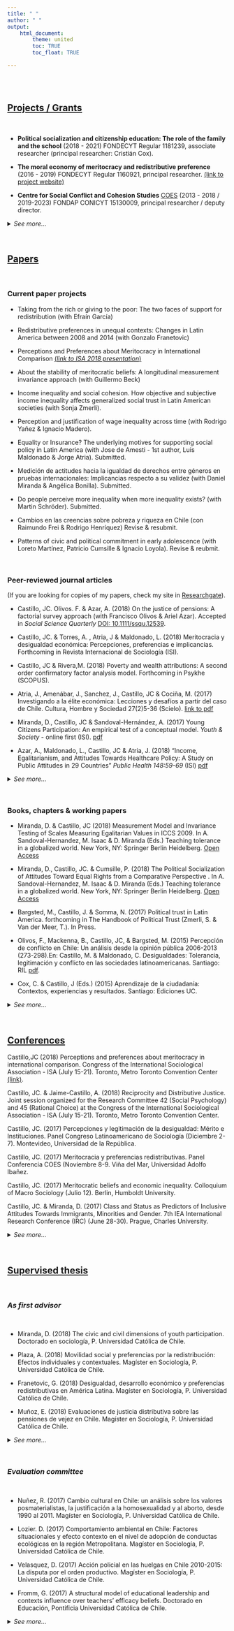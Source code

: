 ```yaml
---
title: " "
author: " "
output:
    html_document:
        theme: united
        toc: TRUE
        toc_float: TRUE

---
```

<br/>
<br/>

## [Projects / Grants]()

<br/>

- **Political socialization and citizenship education: The role of the family and the school** (2018 - 2021) FONDECYT Regular 1181239, associate researcher (principal researcher: Cristián Cox).


- **The moral economy of meritocracy and redistributive preference** (2016 - 2019) FONDECYT Regular 1160921, principal researcher. [(link to project website)](https://www.researchgate.net/project/The-moral-economy-of-meritocracy-and-redistributive-preferences)


- **Centre for Social Conflict and Cohesion Studies** [COES](www.coes.cl) (2013 - 2018 / 2019-2023) FONDAP CONICYT 15130009, principal researcher / deputy director.

<details>
<summary> *See more...* </summary>

- **Formación de Redes Internacionales entre Centros de Investigación, MIDE-IEA/DPC** (2013 - 2014) CONICYT DRI 130074, principal researcher.

- **Social justice and citizenship participation: An international comparison with focus on the case of Chile** (2012 - 2015) FONDECYT Iniciación 11121203, principal researcher.

- **Socialización política y experiencia escolar, Chile en contexto internacional** (2012 - 2015) FONDECYT Regular 1120630, associate researcher (principal researcher: Cristián Cox).

- **Inequality, social justice and political participation** (2011 - 2012) Inicio UC 11/2011, principal researcher.

- **Testing the stability of perception and justification of economic inequality in Chile: A cross-sectional time comparison** (2010 - 2011)	Inicio 24/2010, principal researcher.
</details>
<br/>

## [Papers]()

<br/>

### Current paper projects

- Taking from the rich or giving to the poor: The two faces of support for redistribution (with Efraín García)

- Redistributive preferences in unequal contexts: Changes in Latin America between 2008 and 2014 (with Gonzalo Franetovic)

- Perceptions and Preferences about Meritocracy in International Comparison  [(*link to ISA 2018 presentation*)](https://juancarloscastillo.github.io/jc-castillo/documents/ISA2018presentation/castillo2018meritocracyISA.html#1)

- About the stability of meritocratic beliefs: A longitudinal measurement invariance approach (with Guillermo Beck)

- Income inequality and social cohesion. How objective and subjective income inequality affects generalized social trust in Latin American societies (with Sonja Zmerli).

- Perception and justification of wage inequality across time (with Rodrigo Yañez & Ignacio Madero).

- Equality or Insurance? The underlying motives for supporting social policy in Latin America (with Jose de Amesti - 1st author, Luis Maldonado & Jorge Atria). Submitted.

- Medición de actitudes hacia la igualdad de derechos entre géneros en pruebas internacionales: Implicancias respecto a su validez (with Daniel Miranda & Angélica Bonilla). Submitted.

- Do people perceive more inequality when more inequality exists? (with Martin Schröder). Submitted.

- Cambios en las creencias sobre pobreza y riqueza en Chile (con Raimundo Frei & Rodrigo Henríquez) Revise & resubmit.

- Patterns of civic and political commitment in early adolescence (with Loreto Martínez, Patricio Cumsille & Ignacio Loyola). Revise & reubmit.

<br/>

### Peer-reviewed journal articles

(If you are looking for copies of my papers, check my site in [Researchgate](https://www.researchgate.net/profile/Juan_Castillo5/contributions)).

- Castillo, JC. Olivos. F. & Azar, A. (2018) On the justice of pensions: A factorial survey approach (with Francisco Olivos & Ariel Azar). Accepted in _Social Science Quarterly_ [DOI: 10.1111/ssqu.12539](10.1111/ssqu.12539).

- Castillo, JC. & Torres, A. , Atria, J & Maldonado, L. (2018) Meritocracia y desigualdad económica: Percepciones, preferencias e implicancias. Forthcoming in Revista Internacional de Sociología (ISI).
<i class="ai ai-open-access fa-lg" style="font-size:20px"></i>
<a href="https://www.researchgate.net/publication/325225032_Meritocracia_y_desigualdad_economica_Percepciones_preferencias_e_implicancias_Meritocracy_and_Economic_inequality_Perceptions_preferences_and_implications">
<i class="ai ai-researchgate fa-lg" style="font-size:20px;color:green"></i></a>
<a href="https://osf.io/preprints/socarxiv/qkpu4/">
<i class="ai ai-osf fa-lg" style="font-size:20px;color:blue"></i></a>

- Castillo, JC & Rivera,M. (2018) Poverty and wealth attributions: A second order confirmatory factor analysis model. Forthcoming in Psykhe (SCOPUS).
<i class="ai ai-open-access fa-lg" style="font-size:20px"></i>
<a href="https://www.researchgate.net/publication/326637297_Common_dimensions_for_poverty_and_wealth_attributions">
<i class="ai ai-researchgate fa-lg" style="font-size:20px;color:green"></i></a>
<a href="https://osf.io/preprints/socarxiv/5xnrd/">
<i class="ai ai-osf fa-lg" style="font-size:20px;color:blue"></i></a>

- Atria, J., Amenábar, J., Sanchez, J., Castillo, JC & Cociña, M. (2017) Investigando a la élite económica: Lecciones y desafíos a partir del caso de Chile. Cultura, Hombre y Sociedad 27(2)5-36 (Scielo).
<i class="ai ai-open-access fa-lg" style="font-size:20px"></i>
<a href="https://www.researchgate.net/publication/322211841_Investigando_a_la_elite_economica_Lecciones_y_desafios_a_partir_del_caso_de_Chile_Researching_the_economic_elite_lessons_and_challenges_from_the_Chilean_case">
<i class="ai ai-researchgate fa-lg" style="font-size:20px;color:green"></i></a>
[link to pdf](https://scielo.conicyt.cl/pdf/cuhso/v27n2/0719-2789-cuhso-27-02-00005.pdf)

- Miranda, D., Castillo, JC & Sandoval-Hernández, A. (2017) Young Citizens Participation: An empirical test of a conceptual model. _Youth & Society_ - online first (ISI).
<a href="https://www.researchgate.net/publication/320263594_Young_Citizens_Participation_Empirical_Testing_of_a_Conceptual_Model">
<i class="ai ai-researchgate fa-lg" style="font-size:20px;color:green"></i></a> [pdf]("documentos/papers/Miranda et al. 2017. Young Citizens Participation.pdf")

- Azar, A., Maldonado, L., Castillo, JC & Atria, J. (2018)
“Income, Egalitarianism, and Attitudes Towards Healthcare Policy: A Study on Public Attitudes in 29 Countries” _Public Health 148:59-69_ (ISI) [pdf]("documents/papers/azar et al 2017 income, egalitarianism and health redistribution.pdf")


<details>
<summary> *See more...* </summary>

- Guerra, C. & Castillo, J (2016) Sintomatología en adolescentes victimizados sexualmente: El rol del apoyo de la familia y del grupo de pares. Revista sobre la infancia y la adolescencia, 11:66-80 (Latindex) [link](https://polipapers.upv.es/index.php/reinad/article/view/4478/6797)

- Castillo, J. (2016) Public opinion about just salaries in Chile: An exploratory study based on a factorial survey. Cuadernos ISUC 1(2)1:28 [link](http://sociologia.uc.cl/wp-content/uploads/2016/12/articulo-juan-carlos-castillo.pdf).

- Schneider, S. & Castillo, J. (2015) Poverty attributions and the perceived legitimacy of income inequalities: A comparison of East and West Germany. Social Psychology Quarterly 78(3):263-282 (ISI)[pdf]
("documents/papers/Schneider y Castillo - 2015 - Poverty Attributions and the Perceived Justice.pdf")

- Bascopé, M., Bonhomme, M., Cox, C., Castillo, JC., Miranda, D. (2015)  Curricular Guidelines and Citizenship Education in Latin American Schools. Revista Latinoamericana de Ciencias Sociales, Niñez & Juventud  13(2):1169-1190 (Scielo).[pdf](https://www.researchgate.net/publication/274250465_Citizenship_Education_in_Latin_America_Priorities_of_School_Curricula)

- Castillo, J. , Joignant, A., Palacios, D., & Tham, M. (2015)  Inequality, distributive justice and political participation. Bulletin of Latin American Research 34(4)486-50 (ISI) <i class="ai ai-open-access fa-lg" style="font-size:20px"></i> 
[pdf](documents/papers/Castilloetal2015InequalityJusticePoliticalPar.pdf)

- Zmerli, S. & Castillo, J. (2015)  Inequality and political trust. How objective and subjective inequality affects Latin American democracies. Social Science Research 52, 179-192 (ISI) [pdf](documents/papers/Zmerli & Castillo 2015 Inequality and political trust.pdf)

- Castillo, J., Cox, C., Miranda, D., Bascopé, M. & Bonhomme, M. (2014)  Mitigating the Political Participation Gap from the School: The Roles of Civic Knowledge and Classroom Climate. Journal of Youth Studies 18(1) 16-35. (ISI) [pdf](documents/papers/castillo et al 2014 mitigating the political participation gap _ final published.pdf)

- Castillo, J. (2014) Actitudes hacia el trabajo y justicia salarial en Chile. Temas de la Agenda Pública 66, 33-44 <i class="ai ai-open-access fa-lg" style="font-size:20px"></i> [pdf](https://www.researchgate.net/publication/269928176_Actitudes_hacia_el_trabajo_y_justicia_salarial_en_Chile)

- Castillo, J., Madero, I. & Miranda, D. (2014) Educación, desigualdad y creencias distributivas: Evidencia del caso chileno. Sociedad Hoy 24 13-31 (Latindex) <i class="ai ai-open-access fa-lg" style="font-size:20px"></i> [pdf](https://www.researchgate.net/publication/264655431_Educacion_equidad_y_creencias_distributivas_Evidencias_del_caso_chileno)

- Castillo, J., Cox, C., Miranda, D. & Bascopé, M. & Bonhomme, M. (2014) Social inequality and changes in student's expected political participation in Chile. Education, citizenship & social justice 9(2) 140-156. (SCOPUS).[pdf](documents/papers/castillo2014studentspoliticalparticipation.pdf)

- Factor, R., Castillo, J. & Rattner, A (2014) Procedural justice, religiosity and minorities. Police Practice and Research 15(2)130-142 (SCOPUS)[link](https://www.tandfonline.com/doi/abs/10.1080/15614263.2013.874171)

- Preiss, D., Castillo, J., Flotts, P. & San Martin, E. (2013) Assessment of argumentative writing and critical thinking in higher education: Educational correlates and gender differences . Learning and Individual Differences 28, 193-203 (ISI)[link](https://www.researchgate.net/publication/259520367_Assessment_of_argumentative_writing_and_critical_thinking_in_higher_education_Educational_correlates_and_gender_differences)

- Preiss, D., Castillo, J., Grigorenko, H. & Manzi, J. (2013) Argumentative writing and academic achievement: A longitudinal study. Learning and Individual Differences 8,204-211 (ISI) [link](https://www.researchgate.net/publication/259520365_Argumentative_writing_and_academic_achievement_A_longitudinal_study)

- Castillo, J., Salamovich, A. & Madero, I. (2013) Clivajes partidarios y cambios en preferencias distributivas en Chile. Revista de Ciencia Política 33(2) 469-488 (ISI) <i class="ai ai-open-access fa-lg" style="font-size:20px"></i> [pdf](https://www.researchgate.net/publication/257823109_Clivajes_partidarios_y_cambios_en_preferencias_distributivas_en_Chile)

- Castillo, J., Miranda, D. & Madero, I. (2013) Todos somos de clase media: Sobre el estatus social subjetivo en Chile. Latin American Research Review 48(1) 155-173 (ISI) <i class="ai ai-open-access fa-lg" style="font-size:20px"></i> [pdf](https://www.researchgate.net/publication/236870281_Todos_somos_de_clase_media_Sobre_el_estatus_social_subjetivo_en_Chile)

- Castillo, J. (2013) Contrastes entre la desigualdad objetiva y subjetiva en Chile. Temas de la Agenda Pública 57, 1-15. (Latindex)<i class="ai ai-open-access fa-lg" style="font-size:20px"></i> [pdf](https://politicaspublicas.uc.cl/wp-content/uploads/2015/02/serie-n-57-contrastes-entre-la-desigualdad-economica-objetiva-y-subjetiva-en-chile.pdf)

- Castillo, J. Leal. P. & Madero, I. & Miranda, D. (2012) ¿Son los chilenos igualmente solidarios? La influencia de los recursos personales en las donaciones de dinero. Opiniao Publica (SCOPUS) <i class="ai ai-open-access fa-lg" style="font-size:20px"></i> [pdf](https://www.researchgate.net/publication/244484714_Son_los_chilenos_igualmente_solidarios_La_influencia_de_los_recursos_personales_en_las_donaciones_de_dinero).

- Castillo, J. (2012) La legitimidad de las desigualdades salariales. Una aproximación multidimensional. Revista Internacional de Sociología (ISI) <i class="ai ai-open-access fa-lg" style="font-size:20px"></i> [pdf](http://revintsociologia.revistas.csic.es/index.php/revintsociologia/article/viewFile/476/497)

- Madero, I. & Castillo , J. (2012) Sobre el estudio empírico de la solidaridad: Aproximaciones conceptuales y metodológicas. Polis.1(31) 391-409. (SCIELO) <i class="ai ai-open-access fa-lg" style="font-size:20px"></i> [pdf](https://scielo.conicyt.cl/scielo.php?script=sci_arttext&pid=S0718-65682012000100021)

- Castillo, J., Miranda, D. & Carrasco, D. (2012) Percepción de desigualdad económica en Chile: Medición, diferencias y determinantes. Psykhé 21(1) 99-114. (SCOPUS) <i class="ai ai-open-access fa-lg" style="font-size:20px"></i>[pdf](https://scielo.conicyt.cl/pdf/psykhe/v21n1/art07.pdf)

- Castillo, J. (2012) Is inequality becoming just? Changes in public opinion about economic distribution in Chile. Bulletin of Latin American Research, 31(1)1-18. (ISI) [pdf](documentos/papers/castillo 2012 is inequality becoming just - BLAR.pdf)

- Castillo, J. (2011) Legitimacy of inequality in a highly unequal context: evidence from the Chilean case. _Social Justice Research_ 24 (4) 314-340.(ISI) [pdf]("documentos/papers/castillo 2011 legitimacy of inequality in a highly unequal context.pdf")

- Castillo, J. (2009). ¿Cuál es la Brecha Salarial Justa? Opinión Pública y Legitimación de la Desigualdad Económica en Chile. Estudios Públicos (113), 237-266.[link](https://www.cepchile.cl/cual-es-la-brecha-salarial-justa-opinion-publica-y-legitimacion-de-la/cep/2016-03-04/094825.html)

</details>

<br/>

### Books, chapters & working papers

- Miranda, D. & Castillo, JC (2018) Measurement Model and Invariance Testing of Scales Measuring Egalitarian Values in ICCS 2009. In A. Sandoval-Hernandez, M. Isaac & D. Miranda (Eds.) Teaching tolerance in a globalized world. New York, NY: Springer Berlin Heidelberg. <i class="ai ai-open-access fa-lg" style="font-size:20px"></i>[Open Access](https://link.springer.com/chapter/10.1007/978-3-319-78692-6_3)

- Miranda, D., Castillo, JC. & Cumsille, P. (2018) The Political Socialization of Attitudes Toward Equal Rights from a Comparative Perspective . In A. Sandoval-Hernandez, M. Isaac & D. Miranda (Eds.) Teaching tolerance in a globalized world. New York, NY: Springer Berlin Heidelberg.<i class="ai ai-open-access fa-lg" style="font-size:20px"></i> [Open Access](https://link.springer.com/chapter/10.1007/978-3-319-78692-6_7)

- Bargsted, M., Castillo, J. & Somma, N. (2017) Political trust in Latin America. forthcoming in The Handbook of Political Trust (Zmerli, S. & Van der Meer, T.). In Press.

- Olivos, F., Mackenna, B., Castillo, JC, & Bargsted, M. (2015) Percepción de conflicto en Chile: Un análisis desde la opinión pública 2006-2013 (273-298).En: Castillo, M. & Maldonado, C. Desigualdades: Tolerancia, legitimación y conflicto en las sociedades latinoamericanas. Santiago: RIL [pdf]("documentos/papers/olivos, mackenna, castillo & bargsted 2015 percepcion de conflicto en chile.pdf").

- Cox, C. & Castillo, J (Eds.) (2015)  Aprendizaje de la ciudadanía: Contextos, experiencias y resultados. Santiago: Ediciones UC.

<details>
<summary> *See more...* </summary>

- Miranda, D. Castillo, J. & Sandoval-Hernandez, A. (2015). Desigualdad económica y conocimiento cívico. Chile en comparación internacional. En : Castillo, J. & Cox, C. Aprendizaje de la Ciudadanía: Contextos, experiencias y resultados. Ediciones UC, Santiago. Pp. 487- 524

- Cox, C.; Bascopé, M.; Castillo, J.C.; Miranda, D. & Bonhomme, M. (2015). Capítulo de libro: Educación Ciudadana en América Latina: Prioridades en los Currículos Escolares. En: Castillo, J. & Cox, C. Aprendizaje de la Ciudadanía: Contextos, experiencias y resultados. Ediciones UC, Santiago. Pp. 321-371

- Castillo, J.C.; Miranda, D. & Bonhomme, M. (2015). Capítulo de libro: Desigualdad Social y cambios en las expectativas de participación política de los estudiantes en Chile. En: Castillo, J. & Cox, C. Aprendizaje de la Ciudadanía: Contextos, experiencias y resultados. Ediciones UC, Santiago. Pp. 459-486

- Cox, C., Bascopé, M., Castillo, J., Bonhomme, M., Miranda, D. (2014) Educación Ciudadana en América Latina: Prioridades de los Currículos. Working Papers on Curriculum Issues, UNESCO International Bureau of Education (IBE) [link]("documentos/papers/cox et al 2015 Unesco IBE educacion ciudadana LA.pdf")

- Castillo, J. & Olivos, F. (2014) Redistribución e impuestos: Un análisis desde la opinión pública. En Atria, J. Tributación en Sociedad: Impuestos y Redistribución en el Chile del Siglo XXI (143-166). Santiago: Uqbar. [link]("documentos/papers/castillo & olivos 2014 redistribucion en impuestos.pdf")
-
- Castillo, Miranda & Carrasco (2011). La percepción de desigual de la desigualdad (The unequal perception of inequality). Technical report IT1101, Measurement Center Mide-UC. Santiago: P. Universidad Católica de Chile.

- Castillo, J. (2011). The legitimacy of economic inequality: An empirical approach to the case of Chile. Boca R.: Dissertation.com. ISBN 1-59942-376-6 [link].(https://books.google.cl/books?id=3nLo_ha-sTgC&printsec=frontcover&hl=es#v=onepage&q&f=false).

- Castillo & Carrasco (2010). Sobre la estabilidad del autoritarismo: Un caso de medición de invarianza longitudinal. (On the stability of authoritarianism: A case of measurement invariance). Technical report IT1008, Measurement Center Mide-UC. Santiago: P. Universidad Católica de Chile.

- Castillo, J. (2008) Factorial survey: Dimensions of Just Rewards. International Social Justice Project - Working Paper N°165. Berlin: Humboldt University.

- Castillo, J., Gerlitz, J., & Schrenker, M. (2008). Perception and Legitimacy of Income Inequality in International Comparison. International Social Justice Project - Working Paper N°168. Berlin: Humboldt University.

- Castillo, J., Mühleck, K., & Wegener, B. (2008). The Empirical Approach to the Study of Social Justice: A Research Agenda for Latin America. Observatory on Inequality in Latin America – Working Paper N°24. Miami: University of Miami.

- Schneider, S., & Castillo, J. (2007). Internal and External Attributions of Poverty - Germany 1991/ 2006. International Social Justice Project - Working Paper N°132, Berlin: Humboldt University.

- Castillo, J., & Schneider, S. (2007). Internal and External Attributions of Poverty and Wealth. International Social Justice Project - Working Paper N°131, Berlin: Humboldt University.

- Castillo, J. (2007) Legitimation and Justice Ideologies in contexts of extreme economic inequality. International Social Justice Project - Working Paper N°125, Berlin: Humboldt University.

- Castillo, J., & Asun, D. (2002). Creencias en la Justicia en el Mundo: Un Estudio Preliminar en Relación a Actitudes de Intolerancia y Discriminación. In D. Paez (Ed.), Psicología Social. Buenos Aires: Prentice Hall.

</details>
<br/>

## [Conferences]()

Castillo,JC (2018) Perceptions and preferences about meritocracy in international comparison. Congress of the International Sociological Association - ISA (July 15-21). Toronto, Metro Toronto Convention Center [(link)](documents/ISA2018presentation/castillo2018meritocracyISA.html).

Castillo, JC. & Jaime-Castillo, A. (2018) Reciprocity and Distributive Justice. Joint session organized for the Research Committee 42 (Social Psychology)  and 45 (Rational Choice) at the Congress of the International Sociological Association - ISA (July 15-21). Toronto, Metro Toronto Convention Center.

Castillo, JC. (2017) Percepciones y legitimación de la desigualdad: Mérito e Instituciones. Panel Congreso Latinoamericano de Sociología (Diciembre 2-7). Montevideo, Universidad de la República.

Castillo, JC. (2017) Meritocracia y preferencias redistributivas. Panel Conferencia COES (Noviembre 8-9. Viña del Mar, Universidad Adolfo Ibañez.

Castillo, JC. (2017) Meritocratic beliefs and economic inequality. Colloquium of Macro Sociology (Julio 12). Berlin, Humboldt University.

Castillo, JC. & Miranda, D. (2017) Class and Status as Predictors of Inclusive Attitudes Towards Immigrants, Minorities and Gender. 7th IEA International Research Conference (IRC) (June 28-30). Prague, Charles University.

<details>
<summary> *See more...* </summary>

Castillo, JC. (2016) Origen y atribuciones de la pobreza y desigualdad social (origins and atributions of poverty and social inequality). Session organizer, COES-LSE Conference "Inequalities". (Nov. 3-5). Santiago, Chile.

Castillo, JC (2016) Desigualdad y meritocracia (inequality and meritocracy). Presentation at the conference cycle "Catedra Investigación Santiago" (Oct. 19). Santiago, Chile.

Castillo, JC (2016) Meritocracia y explicaciones de la pobreza: Medición y vinculaciones (meritocracy and poverty explanations: measurement and links). Session organizer, "Congreso Chileno de Sociología" (October 11-14). Talca, Chile.

Castillo, JC. & Frei, R. (2016) Clases de atribuciones de riqueza y pobreza (class attributions of poverty and wealth). Paper presented at the "Congreso Chileno de Sociología" (October 11-14). Talca, Chile.

Castillo, JC. (2016) Meritocracia y preferencias redistributivas (meritocracy and redistributive preferences). Research colloquium Institute of Sociology, Pontificia Universidad Católica de Chile (Oct. 4). Santiago, Chile.

Castillo, JC (2016) Economic Inequality, Distributive Preferences and Political Outcomes (I & II). Sessions organized for the Research Committee 42 (Social Psychology) at the Congress of the International Sociological Association - ISA (July 9-14). Vienna, Austria.

Castillo, JC (2016) Inequality, Distributive Preferences and Types of Participation in Latin America. Paper presented at the Congress of the International Sociological Association - ISA (July 9-14). Vienna, Austria.

Castillo, JC. & Miranda, D. (2015) Origen social, conocimiento cívico y participación en la escuela. CIEP - Congreso Internacional de Educación y Pobreza (January 08 - 10) Villarrica, Chile.

Miranda, D. & Castillo, JC.  (2015) Lo civil y lo civico: Hacia un modelo conceptual y de medición de ciudadanía escolar. CIEP - Congreso Internacional de Educación y Pobreza (January 08 - 10) Villarrica, Chile.

Castillo, JC., Olivos, F. & Azar. A. (2015) What is a just pension? A factorial survey approach. WAPOR (June 16-19) Buenos Aires, Argentina.

Castillo, J. (2014) Inequality, justice beliefs and political participation in Latin America. Paper presented at the Congress of the International Sociological Association - ISA (July 13-19). Yokohama, Japan.

Bargsted, M., Castillo, J. & Somma, M. (2014) Political trust in Latin America. Paper presented at the WAPOR Latin America Conference (18-20 June). Santiago de Chile.

Castillo, J. (2014) Economic inequality and Social Justice in Latin America. Poster presented at the Herrenhausen Konferenz: Re-thinking social inequality (May 12-14). Hannover, Germany.

Bargsted, M., Castillo, J. & Somma, M. (2014) Political trust in Latin America. Paper presented at the authors' workshop of the Handbook of Political Trust (May 15-18). Goethe Universität Frankfurt am Main, Germany.

Castillo, J., Tham, M. & Palacios, D. (2013) Desigualdad, justicia distributiva y participación política en Chile. Paper presented at the “Congreso de la Asociación Latinoamericana de Sociología – ALAS” (September 29 –October 4). Santiago de Chile.

Miranda, D., Castillo, J., Cox, C., Bascopé, M., & Bonhomme, J. (2013) Autoritarismo y Valores Democráticos en Estudiantes Latinoamericanos. Paper presented at the “Congreso de la Asociación Latinoamericana de Sociología – ALAS” (September 29 – October 4). Santiago de Chile.

Zmerli, S. & Castillo, J. (2013) Income inequality and social trust in Latin American societies. Paper presented at the “7th ECPR General Conference”, Panel: Dismantling Democracy: The Challenge of Inequality to Political Engagement. (September 4-7). Bordeaux.

Miranda, D., Castillo, J., Cox, C., Bascopé, M., & Bonhomme, J. (2013) Socioeconomic background and expected political participation at school: individual and contextual mechanisms. Paper presented at the summer school “Rising Inequalities and their impacts on Societies” (September 2-6). Levico, Italy.

Castillo, J., Miranda, D., Bonhomme, M., Cox, C. & Bascopé, M. (2013) Mitigating the participation gap from the school: The role of civic knowledge and classroom climate. Paper presented at the research colloquium of the Data Processing and Research Center, International Association for the Evaluation of the Educational Achievement (IEA). (August 7). Hamburg, Germany.

Miranda, D., Castillo, J., Cox, C.,  Bascopé, M., & Bonhomme, J.  (2013) Factors related to an open classroom climate and its impact on civic and expected political participation. Paper presented at the ”XV Comparative Education World Congress: New Times, New Voices” - WCCES (June 24-28). Buenos Aires, Argentina.

Castillo, J., Madero, I., Miranda, D. & Escobar, J. (2012) Education, equity and distributive beliefs: Evidence from the chilean case. Paper presented at the International Sociological Association - ISA Forum (August 1-4). Buenos Aires.

Castillo, J., Cox, C., Miranda, D., Bascopé, M., & Escobar, J. (2012) Desigualdad económica y cambios en las expectativas de participación de estudiantes en Chile. Paper presented at the ”Congreso Interdisciplinario de Investigación en Educación” - CIIE (August 23-24). Santiago de Chile.

Castillo, J., Cox, C., Miranda, D., Bascopé, M., & Escobar, J. (2012) Civic knowledge and political participation. Six Latin American countries in comparative perspectives. Paper presented at the International Sociological Association - ISA Forum (August 1-4). Buenos Aires.

Zmerli, S. & Castillo, J. (2012) Income inequality and political support: How objective and subjective inequality affect Latin Américan democracies. Paper presented at the Annual Scientific Meeting of the  International Society of Political Psychology – ISPP (July 5-9). Chicago.

Castillo, J., Cox, C., Miranda, D., Bascopé, M., & Escobar, J. (2012) Social inequality and changes in students' expected political participation in Chile. Paper presented at the Annual Scientific Meeting of the  International Society of Political Psychology – ISPP (July 5-9). Chicago.

Castillo, J., Cox, C., Miranda, D., Bascopé, M., Madero, I. & Escobar, J. (2012) Social origin and citizenship participation in Latin American schools. Paper presented at AERA Conference (April 13-17). Vancouver.

Castillo, J., Cox, C., Miranda, D., Bascopé, M., Madero, I. & Escobar, J. (2011) Actitudes hacia la democracia en estudiantes chilenos. Primer Congreso Nacional de Ciencias Sociales y Educación. Valparaíso: Universidad Católica de Valparaíso

Castillo, J., Salamovich, A. & Madero, I. (2011) Clivajes partidarios y preferencias distributivas. IV Congreso Nacional de Psicología. Santiago: Universidad de Chile.

Castillo, J., Salamovich, A. & Miranda, D. (2011) Partisan cleavages and distributive preferences: A cross sectional time comparison. Poster presented at the “Annual Scientific Meeting of the  International Society of Political Psychology – ISPP” (July 9-12). Istanbul: Bilgi University.

Castillo, J., Miranda, D. & Torres, P. (2011) Authoritarianism, Social Dominance & Trust in Public Institutions. Paper presented at the “Annual Scientific Meeting of the  International Society of Political Psychology – ISPP” (July 9-12). Istanbul: Bilgi University.

Castillo,J., Miranda, D. & Madero, I. (2011). Todos somos de clase media: Sobre el estatus social subjetivo en Chile. Paper presented at the “VI Congreso Nacional de Sociología – Pre ALAS 2011” (Apr. 13-15). Valparaíso: Universidad de Playa Ancha.

Castillo, J. & Miranda, D. (2010) Cambios en la relación entre religión e identidad política en Chile. (Changes in the relationship between religion and political identity in Chile). Presentation at the international seminar "Jóvenes, cultura y religión". Santiago: P. Universidad Católica de Chile.

Castillo, J. (2010)  Is inequality becoming just? Changes in public opinion about economic inequality in Chile. Paper presented at the "XXIX International Congress of the Latin American Studies Association" (Oct. 6-9). Toronto: Sheraton Conference Center.

Castillo, J. (2010) Higher salaries but stable inequality? A cross-sectional comparison of attitudes towards economic distribution. Paper presented at the "13th biennal conference of the International Society for Justice Research" (Aug. 21-24). Banff (Canada): The Banff Centre.

Castillo, J., Miranda, D. & Carrasco, D. (2010) Percepción de la desigualdad económica en Chile: Medición, determinantes y sesgos. (Perception of economic inequality in Chile: Measurement, determinants and biases). Presentation at the symposium "Tendencias emergentes de la (des) igualdad social: Desafíos para Chile y América Latina". Santiago: Universidad de Santiago.

Castillo, J. (2010). Cambios en la percepciones de la desigualdad económica en Chile (Changes in the perceptions of economic inequality in Chile). Presentation at the conference "La desigualdad: Legitimación y conflicto en las sociedades latinoamericanas". (July 21-24). Santiago: Universidad Alberto Hurtado.

Castillo, J. (2009) Herkunftsbedingte Disparitäten im Hochschulzugang in Chile und Deutschland (Desigualdades de origen social en el ingreso a la Universidad en Chile y en Alemania). Presentación en la conferencia “Herausforderungen der Globalisierung” (Nov. 20-21) Berlin: Iberoamerikanisches Institut.

Castillo, J. (2009). Perception and Legitimacy of Economic Inequality in Chile. Paper presentad at “5th ECPR General Conference” (Sept. 10-12). Potsdam: Potsdam University.

Castillo, J. (2009). What are Just Salaries for Different Occupations in Chile? Paper presentado en el “21st World Congress of Political Science – IPSA” (July 12-16). Santiago de Chile: Universidad de Chile.

Castillo, J. & Schneider, S., &. (2009). The Legitimacy kf Social Inequality in Comparative Perspective: Do People and Countries Differ in their Poverty Attributions? Paper presentado en el “21st World Congress of Political Science – IPSA” (July 12-16). Santiago de Chile: Universidad de Chile.

Schneider, S. & Castillo, J. (2009) Social Justice and Political Participation. Paper presentado (por el primer autor) en la “32nd Conference of the International Society of Political Psychology – ISPP” (July 14-17). Dublin: Trinity College.

Castillo, J. (2009). Consensus and Legitimacy of Earnings Inequality. Presentación en el  “International Social Justice Project Workshop” (May 6-10). Haifa: Haifa University, Israel.

Castillo, J. (2009). ¿Consenso o Conflicto acerca de la Distribución? La Legitimación de la Desigualdad Económica en Chile en Perspectiva Comparada. Paper presentado en la “2nd Latin American Conference of the World Association for Public Opinion Research” (April 22-24). Lima: Universidad Católica.

Castillo, J. (2008). Legitimación de la Desigualdad Económica en Chile. Presentación en la Universidad Academia de Humanismo Cristiano (December 10th), Santiago de Chile.

Castillo, J., Gerlitz, J., & Schrenker, M. (2008). Perception and Legitimacy of Income Inequality in International Comparison. Paper presentado en la “APSA Annual Conference” (Aug. 28-31). Boston: Conference Center

Castillo, J. (2008). On the Justice of Occupational Earnings in Chile: A Factorial Survey Analysis. Presentación en la “12th Conference of the International Society for Justice Research” (August 14-17). Adelaide: Flinders University.

Castillo, J., & Schneider, S. (2008). The Legitimacy of the Distributive System: A Comparison of Germany and Chile. Paper presentado en la “31st Conference of the International Society of Political Psychology – ISPP” (July 9-12). Paris: Sciences Po.

Castillo, J., Mühleck, K., & Wegener, B. (2008). The Empirical Approach to the Study of Social Justice: A Research Agenda for Latin America. Paper presentado en la conferencia "Intra- and inter- generational Transmission of Inequality" (Feb. 28-29). Mexico: Regional Bureau for Latin America and the Caribbean of United Nations Development Program (RBLAC-UNDP).

Castillo, J. (2007). Explanations of Poverty: A Comparison of Germany, the Czech Republic and Chile. Persentación en el “International Social Justice Project Workshop” (April 27-28). Budapest: Social Sciences Faculty, Eötvös Loránd University.

Castillo, J. (2007). Legitimation and Justice Ideologies in Contexts of Extreme Economic Inequalities. Paper presentado en la “30th Conference of the International Society of Political Psychology (July 4-7)”. Portland: Embassy Suites Hotel.

Castillo, J. (2007). Justice Ideologies and Attributions of Poverty in Comparative Perspective. Presentación en la conferencia "Law and Society in the 21st Century" (July 15-28). Berlin: Humboldt University.

Castillo, J. (2006). Justice Ideologies in Highly Unequal Contexts. The Case of Chile in Comparative Perspective. Poster presentado en la “11th  Conference of the International Society for Justice Research” (August 2-5). Berlin: Humboldt University.

</details>

<br/>

## [Supervised thesis]()

<br/>

### *As first advisor*
<br/>

- Miranda, D. (2018) The civic and civil dimensions of youth participation. Doctorado en sociología, P. Universidad Católica de Chile.

- Plaza, A. (2018) Movilidad social y preferencias por la redistribución: Efectos individuales y contextuales. Magíster en Sociología, P. Universidad Católica de Chile.

- Franetovic, G. (2018) Desigualdad, desarrollo económico y preferencias redistributivas en América Latina. Magíster en Sociología, P. Universidad Católica de Chile.

- Muñoz, E. (2018) Evaluaciones de justicia distributiva sobre las pensiones de vejez en Chile. Magíster en Sociología, P. Universidad Católica de Chile.

<details>
<summary> *See more...* </summary>

- Sandoval, D. (2017) Merezco estar aquí: Un estudio multinivel sobre la relación entre meritocracia y educación. Magíster en Sociología, P. Universidad Católica de Chile.

- Montedónico, S. (2017) Contexto Polı́tico Institucional y Preferencias Redistributivas en América Latina. Magíster en Sociología, P. Universidad Católica de Chile.

- Acevedo, F. (2017) Compromiso Cívico Juvenil en Chile: una aproximación desde los recursos. Magíster en Sociología, P. Universidad Católica de Chile.

- Placencio, M. (2016) Legitimidad del Sistema Económico y Participación Ciudadana: Una aproximación a la relación entre percepciones individuales y actividad política en Chile. Magíster en Sociología, P. Universidad Católica de Chile.

- Viertel, F. (2016) Medición en ciudadanía: Equivalencia y propiedades psicométricas de una escala de percepción en estudiantes. Magíster en Medición, Escuela de Psicología, P. Universidad Católica de Chile.

- Santander, E. (2015) ¿Qué puede hacer la cultura de la escuela para aumentar la participación política de sus estudiantes? Magíster en Sociología, P. Universidad Católica de Chile.

- Torres, A. (2014) Aspectos subjetivos de la meritocracia y su relación con la percepción de desigualdad en Chile. Magíster en Psicología Social-Comunitaria, P. Universidad Católica de Chile.

- Yañez, R. (en curso) Construcción de juicios de justicia y emergencia de sentimientos de injusticia frente a la desigualdad social. Doctorado en Sociología, EHESS Paris (codirector).
</details>
<br/>

### *Evaluation committee*

<br/>

- Nuñez, R. (2017) Cambio cultural en Chile: un análisis sobre los valores posmaterialistas, la justificación a la homosexualidad y al aborto, desde 1990 al 2011. Magíster en Sociología, P. Universidad Católica de Chile.

- Lozier. D. (2017) Comportamiento ambiental en Chile: Factores situacionales y efecto contexto en el nivel de adopción de conductas ecológicas en la región Metropolitana. Magíster en Sociología, P. Universidad Católica de Chile.

- Velasquez, D. (2017) Acción policial en las huelgas en Chile 2010-2015: La disputa por el orden productivo. Magíster en Sociología, P. Universidad Católica de Chile.

- Fromm, G. (2017) A structural model of educational leadership and contexts influence over teachers’ efficacy beliefs. Doctorado en Educación, Pontificia Universidad Católica de Chile.

<details>
<summary> *See more...* </summary>

- Villarroel, N. (2016) Stability and change in political right-wing groups in Chile: understanding the shift among right wingers to the center. Magíster en Psicología Social, Pontificia Universidad Católica de Chile.

- Meza, F. (2016) Confianza política y conocimiento cívico en adolescentes chilenos de octavo básico. Magíster en Sociología, P. Universidad Católica de Chile.

- Espinoza, A. (2015) La productividad y la colaboración en el reconocimiento cientı́fico de los astrónomos de Chile. Magíster en Sociología, P. Universidad Católica de Chile.

- Valenzuela, D. (2015) Coexistencia entre prácticas de cuidado y de explotación. Magíster en Sociología, P. Universidad Católica de Chile.

- Trebilcok, M. (2015) Hijos, amigos y mineros: Vínculos de cohesión social en el trabajo. Doctorado en Sociología, P. Universidad Católica de Chile.

- Ibañez, S. (2015) La legitimación de las desigualdades Salariales. Doctorado en Sociología, Universidad Alberto Hurtado.

- Ortúzar, L. (2013) Creencias de Mundo Justo en Jóvenes Chilenos según status social. Magíster en Psicología Social, P. Universidad Católica de Chile.

- Gómez, K. (2013) Microfinanzas en Chile: Su impacto en el Capital Social, Empoderamiento y Equidad de Género, Magíster en Psicología Social, P. Universidad Católica de Chile.

</details>
